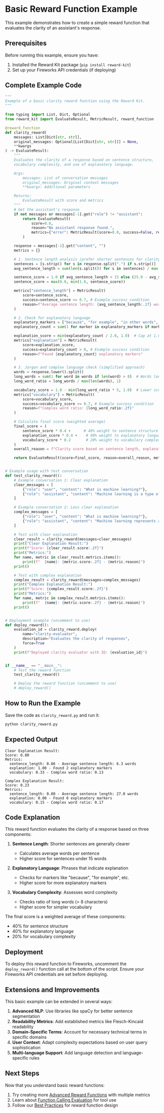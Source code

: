# Basic Reward Function Example

This example demonstrates how to create a simple reward function that evaluates the clarity of an assistant's response.

## Prerequisites

Before running this example, ensure you have:

1. Installed the Reward Kit package (`pip install reward-kit`)
2. Set up your Fireworks API credentials (if deploying)

## Complete Example Code

```python
"""
Example of a basic clarity reward function using the Reward Kit.
"""

from typing import List, Dict, Optional
from reward_kit import EvaluateResult, MetricResult, reward_function

@reward_function
def clarity_reward(
    messages: List[Dict[str, str]],
    original_messages: Optional[List[Dict[str, str]]] = None,
    **kwargs
) -> EvaluateResult:
    """
    Evaluates the clarity of a response based on sentence structure,
    vocabulary complexity, and use of explanatory language.

    Args:
        messages: List of conversation messages
        original_messages: Original context messages
        **kwargs: Additional parameters

    Returns:
        EvaluateResult with score and metrics
    """
    # Get the assistant's response
    if not messages or messages[-1].get("role") != "assistant":
        return EvaluateResult(
            score=0.0,
            reason="No assistant response found.",
            metrics={"error": MetricResult(score=0.0, success=False, reason="No assistant response found")}
        )

    response = messages[-1].get("content", "")
    metrics = {}

    # 1. Sentence length analysis (prefer shorter sentences for clarity)
    sentences = [s.strip() for s in response.split(".") if s.strip()]
    avg_sentence_length = sum(len(s.split()) for s in sentences) / max(len(sentences), 1)

    sentence_score = 1.0 if avg_sentence_length < 15 else (25.0 - avg_sentence_length) / 10.0
    sentence_score = max(0.0, min(1.0, sentence_score))

    metrics["sentence_length"] = MetricResult(
        score=sentence_score,
        success=sentence_score >= 0.7, # Example success condition
        reason=f"Average sentence length: {avg_sentence_length:.1f} words"
    )

    # 2. Check for explanatory language
    explanatory_markers = ["because", "for example", "in other words", "specifically", "this means"]
    explanatory_count = sum(1 for marker in explanatory_markers if marker.lower() in response.lower())

    explanation_score = min(explanatory_count / 2.0, 1.0)  # Cap at 1.0
    metrics["explanation"] = MetricResult(
        score=explanation_score,
        success=explanatory_count > 0, # Example success condition
        reason=f"Found {explanatory_count} explanatory markers"
    )

    # 3. Jargon and complex language check (simplified approach)
    words = response.lower().split()
    long_words = sum(1 for word in words if len(word) > 8)  # Words longer than 8 chars
    long_word_ratio = long_words / max(len(words), 1)

    vocabulary_score = 1.0 - min(long_word_ratio * 5, 1.0)  # Lower score for more complex vocabulary
    metrics["vocabulary"] = MetricResult(
        score=vocabulary_score,
        success=vocabulary_score >= 0.7, # Example success condition
        reason=f"Complex word ratio: {long_word_ratio:.2f}"
    )

    # Calculate final score (weighted average)
    final_score = (
        sentence_score * 0.4 +      # 40% weight to sentence structure
        explanation_score * 0.4 +    # 40% weight to explanatory language
        vocabulary_score * 0.2       # 20% weight to vocabulary complexity
    )
    overall_reason = f"Clarity score based on sentence length, explanation, and vocabulary. Avg sentence length: {avg_sentence_length:.1f}, Explanatory markers: {explanatory_count}, Complex word ratio: {long_word_ratio:.2f}."

    return EvaluateResult(score=final_score, reason=overall_reason, metrics=metrics)


# Example usage with test conversation
def test_clarity_reward():
    # Example conversation 1: Clear explanation
    clear_messages = [
        {"role": "user", "content": "What is machine learning?"},
        {"role": "assistant", "content": "Machine learning is a type of artificial intelligence. It uses data to learn patterns. For example, it can learn to recognize images of cats. This means computers can improve without being explicitly programmed."}
    ]

    # Example conversation 2: Less clear explanation
    complex_messages = [
        {"role": "user", "content": "What is machine learning?"},
        {"role": "assistant", "content": "Machine learning represents a computational methodology within the artificial intelligence domain that facilitates algorithmic pattern recognition through statistical approximation functions utilizing high-dimensional datasets for predictive extrapolation and classification tasks."}
    ]

    # Test with clear explanation
    clear_result = clarity_reward(messages=clear_messages)
    print("Clear Explanation Result:")
    print(f"Score: {clear_result.score:.2f}")
    print("Metrics:")
    for name, metric in clear_result.metrics.items():
        print(f"  {name}: {metric.score:.2f} - {metric.reason}")
    print()

    # Test with complex explanation
    complex_result = clarity_reward(messages=complex_messages)
    print("Complex Explanation Result:")
    print(f"Score: {complex_result.score:.2f}")
    print("Metrics:")
    for name, metric in complex_result.metrics.items():
        print(f"  {name}: {metric.score:.2f} - {metric.reason}")
    print()


# Deployment example (uncomment to use)
def deploy_reward():
    evaluation_id = clarity_reward.deploy(
        name="clarity-evaluator",
        description="Evaluates the clarity of responses",
        force=True
    )
    print(f"Deployed clarity evaluator with ID: {evaluation_id}")


if __name__ == "__main__":
    # Test the reward function
    test_clarity_reward()

    # Deploy the reward function (uncomment to use)
    # deploy_reward()
```

## How to Run the Example

Save the code as `clarity_reward.py` and run it:

```bash
python clarity_reward.py
```

## Expected Output

```
Clear Explanation Result:
Score: 0.80
Metrics:
  sentence_length: 0.86 - Average sentence length: 6.3 words
  explanation: 1.00 - Found 2 explanatory markers
  vocabulary: 0.33 - Complex word ratio: 0.13

Complex Explanation Result:
Score: 0.23
Metrics:
  sentence_length: 0.00 - Average sentence length: 27.0 words
  explanation: 0.00 - Found 0 explanatory markers
  vocabulary: 0.15 - Complex word ratio: 0.17
```

## Code Explanation

This reward function evaluates the clarity of a response based on three components:

1. **Sentence Length**: Shorter sentences are generally clearer
   - Calculates average words per sentence
   - Higher score for sentences under 15 words

2. **Explanatory Language**: Phrases that indicate explanation
   - Checks for markers like "because", "for example", etc.
   - Higher score for more explanatory markers

3. **Vocabulary Complexity**: Assesses word complexity
   - Checks ratio of long words (> 8 characters)
   - Higher score for simpler vocabulary

The final score is a weighted average of these components:
- 40% for sentence structure
- 40% for explanatory language
- 20% for vocabulary complexity

## Deployment

To deploy this reward function to Fireworks, uncomment the `deploy_reward()` function call at the bottom of the script. Ensure your Fireworks API credentials are set before deploying.

## Extensions and Improvements

This basic example can be extended in several ways:

1. **Advanced NLP**: Use libraries like spaCy for better sentence segmentation
2. **Readability Metrics**: Add established metrics like Flesch-Kincaid readability
3. **Domain-Specific Terms**: Account for necessary technical terms in specific domains
4. **User Context**: Adapt complexity expectations based on user query sophistication
5. **Multi-language Support**: Add language detection and language-specific rules

## Next Steps

Now that you understand basic reward functions:

1. Try creating more [Advanced Reward Functions](advanced_reward_functions.md) with multiple metrics
2. Learn about [Function Calling Evaluation](function_calling_evaluation.md) for tool use
3. Follow our [Best Practices](../tutorials/best_practices.md) for reward function design

